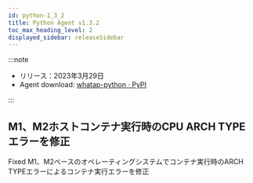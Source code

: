```yaml
---
id: python-1_3_2
title: Python Agent v1.3.2
toc_max_heading_level: 2
displayed_sidebar: releaseSidebar
---
```



:::note

- リリース：2023年3月29日
- Agent download: [whatap-python · PyPI](https://pypi.org/project/whatap-python/1.3.2/)

:::

## M1、M2ホストコンテナ実行時のCPU ARCH TYPEエラーを修正

<p><Status>Fixed</Status> M1、M2ベースのオペレーティングシステムでコンテナ実行時のARCH TYPEエラーによるコンテナ実行エラーを修正</p>
